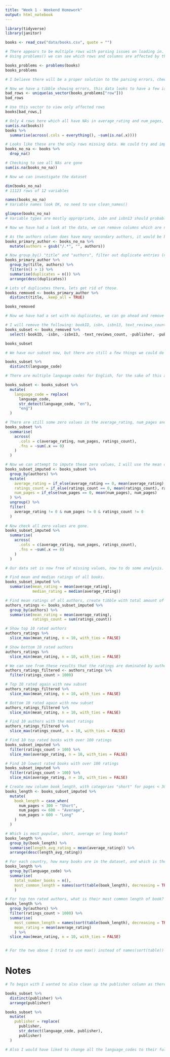```yaml
---
title: "Week 1 - Weekend Homework"
output: html_notebook
---
```


```r
library(tidyverse)
library(janitor)

books <- read_csv("data/books.csv", quote = "")
```

```r
# There appears to be multiple rows with parsing issues on loading in.
# Using problems() we can see which rows and columns are affected by this.

books_problems <- problems(books)
books_problems

# I believe there will be a proper solution to the parsing errors, cheers to Tom for pointing out using quote = "" in read_csv which gave a lot less errors.
```


```r
# Now we have a tibble showing errors, this data looks to have a few issues but this tibble isn't showing the full rows affected. I want to make a vector of unique row numbers.
bad_rows <- unique(as_vector(books_problems["row"]))
bad_rows
```


```r
# Use this vector to view only affected rows
books[bad_rows,]
```


```r
# Only 4 rows here which all have NAs in average_rating and num_pages, lets have a look for other NAs in this dataset
sum(is.na(books))
books %>%
  summarise(across(.cols = everything(), ~sum(is.na(.x))))
```


```r
# Looks like these are the only rows missing data. We could try and impute these missing values, however the values in other columns appear to be jumbled up. It would be much easier to drop these rows.
books_no_na <- books %>%
  drop_na()

# Checking to see all NAs are gone
sum(is.na(books_no_na))
```


```r
# Now we can investigate the dataset

dim(books_no_na)
# 11123 rows of 12 variables

names(books_no_na)
# Variable names look OK, no need to use clean_names()

glimpse(books_no_na)
# Variable types are mostly appropriate, isbn and isbn13 should probably be numeric, however these are not relevant for our analysis.
```


```r
# Now we have had a look at the data, we can remove columns which are not of interest and create a new subset. Before proceeding I'd like to check for duplicate book entries, however it is possible two different books from two authors can have the same name, so I will need to group_by() "title" and "author". 

# As the authors column does have many secondary authors, it would be best to reduce them down to the primary author of the book, this can be achieved by using gsub() to remove all text after the first "/".
books_primary_author <- books_no_na %>%
  mutate(authors = gsub("/.*", "", authors))

# Now group_by() "title" and "authors", filter out duplicate entries (n() >1), create a summary tibble of these entries and arrange by descending order.
books_primary_author %>%
  group_by(title, authors) %>%
  filter(n() > 1) %>%
  summarise(duplicates = n()) %>%
  arrange(desc(duplicates))

# Lots of duplicates there, lets get rid of those.
books_removed <- books_primary_author %>%
  distinct(title, .keep_all = TRUE)

books_removed
```


```r
# Now we have had a set with no duplicates, we can go ahead and remove some columns which we won't use.

# I will remove the following: bookID, isbn, isbn13, text_reviews_count (assuming ratings_count is likely to cover this), publisher publication_date
books_subset <- books_removed %>%
  select(-bookID, -isbn, -isbn13, -text_reviews_count, -publisher, -publication_date)

books_subset

```

```r
# We have our subset now, but there are still a few things we could do to tidy it up. The "language_code" is a bit messy.

books_subset %>%
  distinct(language_code)

# There are multiple language codes for English, for the sake of this analysis I will convert all strings starting with "en" to "eng"

books_subset <- books_subset %>%
  mutate(
    language_code = replace(
      language_code,
      str_detect(language_code, "en"), 
      "eng")
  )

```


```r
# There are still some zero values in the average_rating, num_pages and ratings_count columns. First we should check how many are in each column.
books_subset %>%
  summarise(
    across(
      .cols = c(average_rating, num_pages, ratings_count),
      .fns = ~sum(.x == 0)
    )
  )
```


```r
# Now we can attempt to impute these zero values, I will use the mean of these values grouped by the author of the book. There is a chance that there may not be mean values for a few of these authors, so after imputation I will filter out any remaining zero values.
books_subset_imputed <- books_subset %>%
  group_by(authors) %>%
  mutate(
    average_rating = if_else(average_rating == 0, mean(average_rating), average_rating),
    ratings_count = if_else(ratings_count == 0, mean(ratings_count), ratings_count),
    num_pages = if_else(num_pages == 0, mean(num_pages), num_pages)
  ) %>%
  ungroup() %>%
  filter(
    average_rating != 0 & num_pages != 0 & ratings_count != 0 
  ) 
  
# Now check all zero values are gone.
books_subset_imputed %>%
  summarise(
    across(
      .cols = c(average_rating, num_pages, ratings_count),
      .fns = ~sum(.x == 0)
    )
  )
```


```r
# Our data set is now free of missing values, now to do some analysis.

# Find mean and median ratings of all books.
books_subset_imputed %>%
  summarise(mean_rating = mean(average_rating),
            median_rating = median(average_rating))
```

```r
# Find mean ratings of all authors, create tibble with total amount of ratings
authors_ratings <- books_subset_imputed %>%
  group_by(authors) %>%
  summarise(mean_rating = mean(average_rating),
            ratings_count = sum(ratings_count))
```

```r
# Show top 10 rated authors
authors_ratings %>%
  slice_max(mean_rating, n = 10, with_ties = FALSE)
```

```r
# Show bottom 10 rated authors
authors_ratings %>% 
  slice_min(mean_rating, n = 10, with_ties = FALSE)
```

```r
# We can see from these results that the ratings are dominated by authors with a very small amount of ratings, as an example we could filter out any authors with less than 1000 ratings 
authors_ratings_filtered <- authors_ratings %>%
  filter(ratings_count > 1000)
```


```r
# Top 10 rated again with new subset
authors_ratings_filtered %>%
  slice_max(mean_rating, n = 10, with_ties = FALSE)
```


```r
# Bottom 10 rated again with new subset
authors_ratings_filtered %>%
  slice_min(mean_rating, n = 10, with_ties = FALSE)
```


```r
# Find 10 authors with the most ratings
authors_ratings_filtered %>%
  slice_max(ratings_count, n = 10, with_ties = FALSE)
```

```r
# Find 10 top rated books with over 100 ratings
books_subset_imputed %>%
  filter(ratings_count > 100) %>%
  slice_max(average_rating, n = 10, with_ties = FALSE)
```
```r
# Find 10 lowest rated books with over 100 ratings
books_subset_imputed %>%
  filter(ratings_count > 100) %>%
  slice_min(average_rating, n = 10, with_ties = FALSE)
```

```r
# Create new column book_length, with categories "short" for pages < 300, "average" for between 300-600 and "long" for over 600
books_length <- books_subset_imputed %>%
  mutate(
    book_length = case_when(
      num_pages < 300 ~ "Short",
      num_pages <= 600 ~ "Average",
      num_pages > 600 ~ "Long"
    )
  )

# Which is most popular, short, average or long books?
books_length %>%
  group_by(book_length) %>%
  summarise(length_avg_rating = mean(average_rating)) %>%
  arrange(desc(length_avg_rating))

# For each country, how many books are in the dataset, and which is the most common length of book?
books_length %>% 
  group_by(language_code) %>%
  summarise(
    total_number_books = n(),
    most_common_length = names(sort(table(book_length), decreasing = TRUE)[1])
    )

# For top ten rated authors, what is their most common length of book?
books_length %>%
  group_by(authors) %>%
  filter(ratings_count > 1000) %>%
  summarise(
    most_common_length = names(sort(table(book_length), decreasing = TRUE)[1]),
    mean_rating = mean(average_rating)
    ) %>%
  slice_max(mean_rating, n = 10, with_ties = FALSE)


# For the two above I tried to use max() instead of names(sort(table)) but it doesn't work, remind me to ask why.

```




# Notes

```r
# To begin with I wanted to also clean up the publisher column as there are a lot of duplicates with slightly different name entries. I couldn't figure this out/didn't have the time to get there...

books_subset %>%
  distinct(publisher) %>%
  arrange(publisher)

books_subset %>%
  mutate(
    publisher = replace(
      publisher,
      str_detect(language_code, publisher), 
      publisher)
  )

# Also I would have liked to change all the language_codes to their full names, again couldn't fully figure it out without being a heavy bit of case_when/recode and ran out of time.
```


